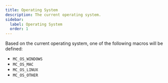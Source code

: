 ```yaml
---
title: Operating System
description: The current operating system.
sidebar:
  label: Operating System
  order: 1
---
```


Based on the current operating system, one of the following macros will be defined:

- `MC_OS_WINDOWS`
- `MC_OS_MAC`
- `MC_OS_LINUX`
- `MC_OS_OTHER`